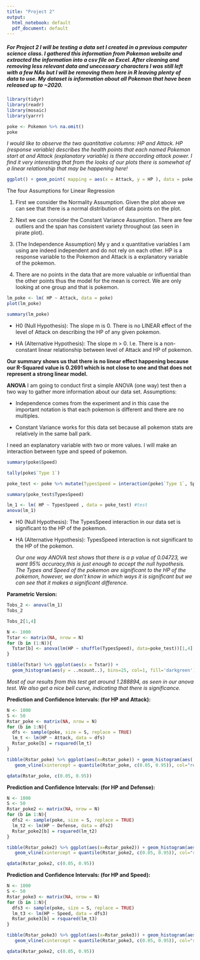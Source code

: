 ---
title: "Project 2"
output:
  html_notebook: default
  pdf_document: default
---


##### For Project 2 I will be testing a data set I created in a previous computer science class. I gathered this information from Pokemon website and extracted the information into a csv file on Excel. After cleaning and removing less relevant data and unecessary characters I was still left with a few NAs but I will be removing them here in R leaving plenty of data to use. My dataset is information about all Pokemon that have been released up to ~2020.
  

```{r}
library(tidyr)
library(readr)
library(mosaic)
library(yarrr)
```

```{r}
poke <- Pokemon %>% na.omit()
poke 
```

*I would like to observe the two quantitative columns: HP and Attack. HP (response variable) describes the health points that each named Pokemon start at and Attack (explanatory variable) is there according attack power. I find it very interesting that from the looks of our plots there is somewhat of a linear relationship that may be happening here!*


```{r}
ggplot() + geom_point( mapping = aes(x = Attack, y = HP ), data = poke, color = 'blue', size = 2 )
```
The four Assumptions for Linear Regression

1. First we consider the Normality Assumption. Given the plot above we can see that there is a normal distribution of data points on the plot. 

2. Next we can consider the Constant Variance Assumption. There are few outliers and the span has consistent variety throughout (as seen in pirate plot).

3. (The Independence Assumption) My y and x quantitative variables I am using are indeed independent and do not rely on each other. HP is a response variable to the Pokemon and Attack is a explanatory variable of the pokemon.

4. There are no points in the data that are more valuable or influential than the other points thus the model for the mean is correct. We are only looking at one group and that is pokemon. 

```{r}
lm_poke <- lm( HP ~ Attack, data = poke)
plot(lm_poke)
```
```{r}
summary(lm_poke)
```
- H0 (Null Hypothesis):  The slope m is 0. There is no LINEAR effect of the level of Attack on describing the HP of any given pokemon.

- HA (Alternative Hypothesis): The slope m > 0.  I.e. There is a non-constant linear relationship between level of Attack and HP of pokemon.

**Our summary shows us that there is no linear effect happening because our R-Squared value is 0.2691 which is not close to one and that does not represent a strong linear model.** 


**ANOVA**
I am going to conduct first a simple ANOVA (one way) test then a two way to gather more information about our data set.
Assumptions:

- Independence comes from the experiment and in this case the important notation is that each pokemon is different and there are no multiples.

- Constant Variance works for this data set because all pokemon stats are relatively in the same ball park.

I need an explanatory variable with two or more values. I will make an interaction between type and speed of pokemon.
```{r}
summary(poke$Speed)
```

```{r}
tally(poke$`Type 1`)
```

```{r}
poke_test <- poke %>% mutate(TypesSpeed = interaction(poke$`Type 1`, Speed)) 
```

```{r}
summary(poke_test$TypesSpeed)
```
```{r}
lm_1 <- lm( HP ~ TypesSpeed , data = poke_test) #test
anova(lm_1)
```
- H0 (Null Hypothesis): The TypesSpeed interaction in our data set is significant to the HP of the pokemon.

- HA (Alternative Hypothesis): TypesSpeed interaction is not significant to the HP of the pokemon.

  *Our one way ANOVA test shows that there is a p value of 0.04723, we want 95% accuracy,this is just enough to accept the null hypothesis. The Types and Speed of the pokemon are significant to the HP of the pokemon, however, we don't know in which ways it is significant but we can see that it makes a significant difference.* 
  
**Parametric Version:**
```{r}
Tobs_2 <- anova(lm_1)
Tobs_2
```
```{r}
Tobs_2[1,4]
```

```{r}
N <- 1000
Tstar <- matrix(NA, nrow = N)
for (b in (1:N)){
  Tstar[b] <- anova(lm(HP ~ shuffle(TypesSpeed), data=poke_test))[1,4]
}
```


```{r}
tibble(Tstar) %>% ggplot(aes(x = Tstar)) + 
  geom_histogram(aes(y = ..ncount..), bins=25, col=1, fill='darkgreen') 
```
*Most of our results from this test get around 1.288894, as seen in our anova test. We also get a nice bell curve, indicating that there is significance.*



**Prediction and Confidence Intervals: (for HP and Attack):**
```{r}
N <- 1000
S <- 50
Rstar_poke <- matrix(NA, nrow = N)
for (b in 1:N){
  dfs <- sample(poke, size = S, replace = TRUE)
  lm_t <- lm(HP ~ Attack, data = dfs)
  Rstar_poke[b] = rsquared(lm_t)
}
```
```{r}
tibble(Rstar_poke) %>% ggplot(aes(x=Rstar_poke)) + geom_histogram(aes( y = after_stat(ncount)), bins=20, col=1, fill='skyblue' ) +
   geom_vline(xintercept = quantile(Rstar_poke, c(0.05, 0.95)), col="red", lwd=2)
```
```{r}
qdata(Rstar_poke, c(0.05, 0.95))
```



**Prediction and Confidence Intervals: (for HP and Defense):**
```{r}
N <- 1000
S <- 50
Rstar_poke2 <- matrix(NA, nrow = N)
for (b in 1:N){
  dfs2 <- sample(poke, size = S, replace = TRUE)
  lm_t2 <- lm(HP ~ Defense, data = dfs2)
  Rstar_poke2[b] = rsquared(lm_t2)
}
```
```{r}
tibble(Rstar_poke2) %>% ggplot(aes(x=Rstar_poke2)) + geom_histogram(aes( y = after_stat(ncount)), bins=20, col=1, fill='skyblue' ) +
   geom_vline(xintercept = quantile(Rstar_poke2, c(0.05, 0.95)), col="red", lwd=2)
```
```{r}
qdata(Rstar_poke2, c(0.05, 0.95))
```



**Prediction and Confidence Intervals: (for HP and Speed):**
```{r}
N <- 1000
S <- 50
Rstar_poke3 <- matrix(NA, nrow = N)
for (b in 1:N){
  dfs3 <- sample(poke, size = S, replace = TRUE)
  lm_t3 <- lm(HP ~ Speed, data = dfs3)
  Rstar_poke3[b] = rsquared(lm_t3)
}
```
```{r}
tibble(Rstar_poke3) %>% ggplot(aes(x=Rstar_poke3)) + geom_histogram(aes( y = after_stat(ncount)), bins=20, col=1, fill='skyblue' ) +
   geom_vline(xintercept = quantile(Rstar_poke3, c(0.05, 0.95)), col="red", lwd=2)
```
```{r}
qdata(Rstar_poke2, c(0.05, 0.95))
```
